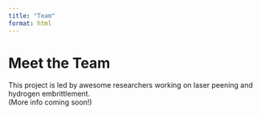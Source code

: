 ```yaml
---
title: "Team"
format: html
---
```


# Meet the Team

This project is led by awesome researchers working on laser peening and hydrogen embrittlement.  
(More info coming soon!)
